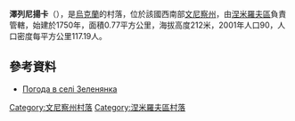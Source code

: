 {{coord|48|54|44|N|28|57|55|E|scale:30000|display=title}}

'''澤列尼揚卡'''（{{lang-uk|Зеленянка}}），是[[烏克蘭|烏克蘭]]的村落，位於該國西南部[[文尼察州|文尼察州]]，由[[涅米羅夫區|涅米羅夫區]]負責管轄，始建於1750年，面積0.77平方公里，海拔高度212米，2001年人口90，人口密度每平方公里117.19人。

==參考資料==
* [http://weather.in.ua/ua/vinnickaja/8979 Погода в селі Зеленянка] {{Wayback|url=http://weather.in.ua/ua/vinnickaja/8979 |date=20160305113926 }}

[[Category:文尼察州村落|Category:文尼察州村落]]
[[Category:涅米羅夫區村落|Category:涅米羅夫區村落]]


{{Vinnytsia-geo-stub}}
